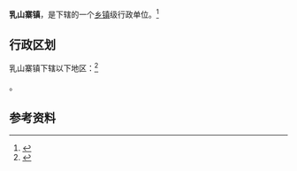 {{中国乡级行政区|37/10/83/112/000}}

'''乳山寨镇'''，是{{PRC admin/fullname|37/10/83/112/000|3}}下辖的一个[[乡镇|乡镇]]级行政单位。<ref>{{PRC admin/ref sgc|{{PRC admin/parent|37/10/83/112/000}}}}</ref>

== 行政区划 ==

乳山寨镇下辖以下地区：<ref>{{PRC admin/ref sgc|37/10/83/112/000}}</ref>

{{PRC admin/children|37/10/83/112/000}}。

== 参考资料 ==

{{reflist}}

{{行政区划小作品}}
{{PRC admin/navcat|37/10/83/112/000}}